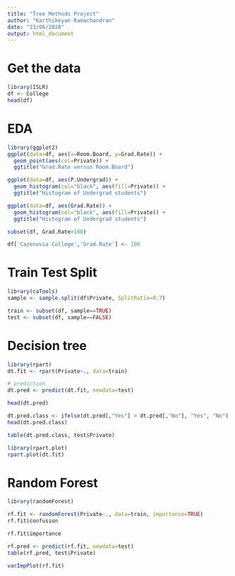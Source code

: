 ```yaml
---
title: "Tree Methods Project"
author: "Karthikeyan Ramachandran"
date: "23/06/2020"
output: html_document
---
```


# Get the data
```r
library(ISLR)
df <- College
head(df)
```

# EDA
```r
library(ggplot2)
ggplot(data=df, aes(x=Room.Board, y=Grad.Rate)) +
  geom_point(aes(col=Private)) +
  ggtitle("Grad.Rate versus Room.Board")
```

```r
ggplot(data=df, aes(P.Undergrad)) +
  geom_histogram(col="black", aes(fill=Private)) +
  ggtitle("Histogram of Undergrad students")
```

```r
ggplot(data=df, aes(Grad.Rate)) +
  geom_histogram(col="black", aes(fill=Private)) +
  ggtitle("Histogram of Undergrad students")
```

```r
subset(df, Grad.Rate>100)
```

```r
df['Cazenovia College','Grad.Rate'] <- 100
```

# Train Test Split

```r
library(caTools)
sample <- sample.split(df$Private, SplitRatio=0.7)

train <- subset(df, sample==TRUE)
test <- subset(df, sample==FALSE)
```

# Decision tree

```r
library(rpart)
dt.fit <- rpart(Private~., data=train)

# prediction
dt.pred <- predict(dt.fit, newdata=test)

head(dt.pred)
```

```r
dt.pred.class <- ifelse(dt.pred[,"Yes"] > dt.pred[,"No"], "Yes", "No")
head(dt.pred.class)
```

```r
table(dt.pred.class, test$Private)
```

```r
library(rpart.plot)
rpart.plot(dt.fit)
```

# Random Forest

```r
library(randomForest)

rf.fit <- randomForest(Private~., data=train, importance=TRUE)
rf.fit$confusion
```

```r
rf.fit$importance
```

```r
rf.pred <- predict(rf.fit, newdata=test)
table(rf.pred, test$Private)
```

```r
varImpPlot(rf.fit)
```

